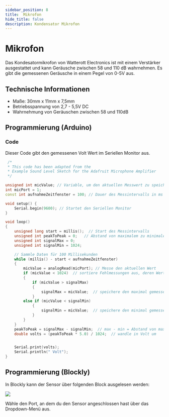 ```yaml
---
sidebar_position: 8
title:  Mikrofon
hide_title: false
description: Kondensator Mikrofon
---
```



# Mikrofon

Das Kondesatormikrofon von Watterott Electronics ist mit einem Verstärker ausgestattet und kann Geräusche zwischen 58 und 110 dB wahrnehmen.
Es gibt die gemessenen Geräusche in einem Pegel von 0-5V aus.

<ImageWithText src={mikro} title="Kondesatormikrofon in der senseBox:edu"/>

## Technische Informationen

* Maße: 30mm x 11mm x 7,5mm
* Betriebsspannung von 2,7 - 5,5V DC
* Wahrnehmung von Geräuschen zwischen 58 und 110dB

<ImageWithText src={mikroBuild} title="Aufbau für das Kondesatormikrofon"/>


## Programmierung (Arduino)

### Code 

Dieser Code gibt den gemessenen Volt Wert im Seriellen Monitor aus. 
```cpp
 /*
 * This code has been adapted from the
 * Example Sound Level Sketch for the Adafruit Microphone Amplifier
 */

unsigned int micValue; // Variable, um den aktuellen Messwert zu speichern
int micPort = 1;
const int aufnahmeZeitfenster = 100; // Dauer des Messintervalls in ms (100 ms = 10Hz)

void setup() {
    Serial.begin(9600); // Startet den Seriellen Monitor
}

void loop()
{
    unsigned long start = millis();  // Start des Messintervalls
    unsigned int peakToPeak = 0;   // Abstand von maximalem zu minimalem Amplitudenausschlag
    unsigned int signalMax = 0;
    unsigned int signalMin = 1024;

    // Sammle Daten für 100 Millisekunden
    while (millis() - start < aufnahmeZeitfenster)
    {
        micValue = analogRead(micPort); // Messe den aktuellen Wert
        if (micValue < 1024)  // sortiere Fehlmessungen aus, deren Werte über dem max Wert 1024 liegen
        {
            if (micValue > signalMax)
            {
                signalMax = micValue;  // speichere den maximal gemessenen Wert
            }
        else if (micValue < signalMin)
            {
                signalMin = micValue;  // speichere den minimal gemessenen Wert
            }
        }
    }
    peakToPeak = signalMax - signalMin;  // max - min = Abstand von maximalem zu minimalem Amplitudenausschlag
    double volts = (peakToPeak * 5.0) / 1024;  // wandle in Volt um


    Serial.print(volts);
    Serial.println(" Volt");
}
```
## Programmierung (Blockly)

In Blockly kann der Sensor über folgenden Block ausgelesen werden:

![](/img/hardware-bilder/mikro/mikro-block.svg)


Wähle den Port, an dem du den Sensor angeschlossen hast über das Dropdown-Menü aus.

